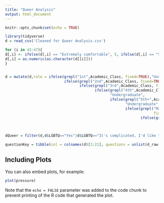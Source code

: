 ```yaml
---
title: "Queer Analysis"
output: html_document
---
```


```r
knitr::opts_chunk$set(echo = TRUE)
```



```r
library(tidyverse)
d = read_csv('Cleaned for Queer Analysis.csv')

for (i in 43:47){
d[,i] <- ifelse(d[,i] == "Extremely comfortable", 5, ifelse(d[,i] == "Somewhat comfortable", 4,ifelse(d[,i] == "Neither comfortable nor uncomfortable", 3,ifelse(d[,i] == "Somewhat uncomfortable", 2,ifelse(d[,i] == "Extremely uncomfortable", 1,NA)))))
d[,i] = as.numeric(as.character(d[[i]]))
}


d = mutate(d,role = ifelse(grepl("1st",Academic_Class, fixed=TRUE),"Undergraduate",
                           ifelse(grepl("2nd",Academic_Class, fixed=TRUE),"Undergraduate",
                                  ifelse(grepl("3rd",Academic_Class, fixed=TRUE),"Undergraduate",
                                         ifelse(grepl("4th",Academic_Class, fixed=TRUE),
                                                "Undergraduate",
                                                ifelse(grepl("5th+",Academic_Class, fixed=TRUE),
                                                       "Undergraduate",
                                                       ifelse(grepl("Master",Academic_Class,
                                                                    fixed=TRUE),"Graduate",
                                                              ifelse(grepl("PhD",Academic_Class,
                                                                           fixed=TRUE),"Graduate",
                                                                        ifelse(grepl("Staff",Position),"Staff",                                                       ifelse(grepl("Faculty",Position),"Faculty","NA"))))))))))

dQueer = filter(d,d$LGBTQ=="Yes"|d$LGBTQ=="It's complicated, I'd like to expand further")

questionKey = tibble(col = colnames(d)[3:21], questions = unlist(d_raw[1,13:31]))
```

## Including Plots

You can also embed plots, for example:

```r
plot(pressure)
```

Note that the `echo = FALSE` parameter was added to the code chunk to prevent printing of the R code that generated the plot.

```r

```
